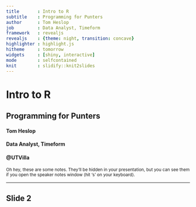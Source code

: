 ```yaml
---
title       : Intro to R
subtitle    : Programming for Punters
author      : Tom Heslop
job         : Data Analyst, Timeform
framework   : revealjs
revealjs    : {theme: night, transition: concave}
highlighter : highlight.js
hitheme     : tomorrow
widgets     : [shiny, interactive]
mode        : selfcontained
knit        : slidify::knit2slides
---
```


# Intro to R
## Programming for Punters

#### Tom Heslop
#### Data Analyst, Timeform
#### @UTVilla

<aside class="notes">
<small>Oh hey, these are some notes. They'll be hidden in your presentation, but you can see them if you open the speaker notes window (hit 's' on your keyboard).</small>
</aside>

--- 

## Slide 2

